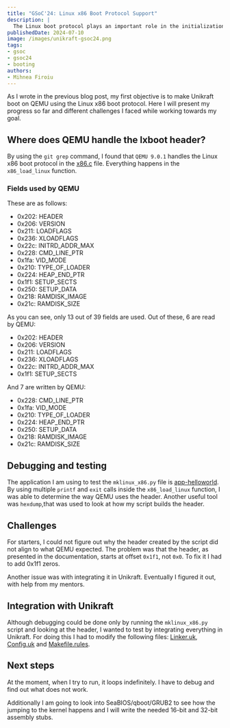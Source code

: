 ```yaml
---
title: "GSoC'24: Linux x86 Boot Protocol Support"
description: |
  The Linux boot protocol plays an important role in the initialization of the Linux operating system, emphasizing the importance of system optimization and scalability.
publishedDate: 2024-07-10
image: /images/unikraft-gsoc24.png
tags:
- gsoc
- gsoc24
- booting
authors:
- Mihnea Firoiu
---
```


As I wrote in the previous blog post, my first objective is to make Unikraft boot on QEMU using the Linux x86 boot protocol.
Here I will present my progress so far and different challenges I faced while working towards my goal.

## Where does QEMU handle the lxboot header?

By using the `git grep` command, I found that `QEMU 9.0.1` handles the Linux x86 boot protocol in the [x86.c](https://github.com/qemu/qemu/blob/stable-9.0/hw/i386/x86.c) file.
Everything happens in the `x86_load_linux` function.

### Fields used by QEMU

These are as follows:

* 0x202: HEADER
* 0x206: VERSION
* 0x211: LOADFLAGS
* 0x236: XLOADFLAGS
* 0x22c: INITRD_ADDR_MAX
* 0x228: CMD_LINE_PTR
* 0x1fa: VID_MODE
* 0x210: TYPE_OF_LOADER
* 0x224: HEAP_END_PTR
* 0x1f1: SETUP_SECTS
* 0x250: SETUP_DATA
* 0x218: RAMDISK_IMAGE
* 0x21c: RAMDISK_SIZE

As you can see, only 13 out of 39 fields are used.
Out of these, 6 are read by QEMU:

* 0x202: HEADER
* 0x206: VERSION
* 0x211: LOADFLAGS
* 0x236: XLOADFLAGS
* 0x22c: INITRD_ADDR_MAX
* 0x1f1: SETUP_SECTS

And 7 are written by QEMU:

* 0x228: CMD_LINE_PTR
* 0x1fa: VID_MODE
* 0x210: TYPE_OF_LOADER
* 0x224: HEAP_END_PTR
* 0x250: SETUP_DATA
* 0x218: RAMDISK_IMAGE
* 0x21c: RAMDISK_SIZE

## Debugging and testing

The application I am using to test the `mklinux_x86.py` file is [app-helloworld](https://github.com/unikraft/app-helloworld/tree/stable).
By using multiple `printf` and `exit` calls inside the `x86_load_linux` function, I was able to determine the way QEMU uses the header.
Another useful tool was `hexdump`,that was used to look at how my script builds the header.

## Challenges

For starters, I could not figure out why the header created by the script did not align to what QEMU expected.
The problem was that the header, as presented in the documentation, starts at offset `0x1f1`, not `0x0`.
To fix it I had to add 0x1f1 zeros.

Another issue was with integrating it in Unikraft.
Eventually I figured it out, with help from my mentors.

## Integration with Unikraft

Although debugging could be done only by running the `mklinux_x86.py` script and looking at the header, I wanted to test by integrating everything in Unikraft.
For doing this I had to modify the following files: [Linker.uk](https://github.com/unikraft/unikraft/blob/staging/plat/kvm/Linker.uk), [Config.uk](https://github.com/unikraft/unikraft/blob/staging/plat/kvm/Config.uk) and [Makefile.rules](https://github.com/unikraft/unikraft/blob/staging/plat/common/Makefile.rules).

## Next steps

At the moment, when I try to run, it loops indefinitely.
I have to debug and find out what does not work.

Additionally I am going to look into SeaBIOS/qboot/GRUB2 to see how the jumping to the kernel happens and I will write the needed 16-bit and 32-bit assembly stubs.
